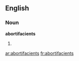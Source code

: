 ==English==

===Noun===
'''abortifacients'''

# {{plural of|[[abortifacient]]}}

[[ar:abortifacients]]
[[fr:abortifacients]]